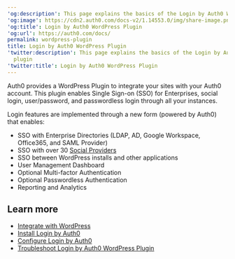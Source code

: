 ---
'og:description': This page explains the basics of the Login by Auth0 WordPress plugin
'og:image': https://cdn2.auth0.com/docs-v2/1.14553.0/img/share-image.png
'og:title': Login by Auth0 WordPress Plugin
'og:url': https://auth0.com/docs/
permalink: wordpress-plugin
title: Login by Auth0 WordPress Plugin
'twitter:description': This page explains the basics of the Login by Auth0 WordPress
  plugin
'twitter:title': Login by Auth0 WordPress Plugin
---
Auth0 provides a WordPress Plugin to integrate your sites with your Auth0 account. This plugin enables <Tooltip tip="Single Sign-On (SSO): Service that, after a user logs into one applicaton, automatically logs that user in to other applications." cta="View Glossary" href="/docs/glossary?term=Single+Sign-on">Single Sign-on</Tooltip> (SSO) for Enterprises, social login, user/password, and <Tooltip tip="Single Sign-On (SSO): Service that, after a user logs into one applicaton, automatically logs that user in to other applications." cta="View Glossary" href="/docs/glossary?term=passwordless">passwordless</Tooltip> login through all your instances.

Login features are implemented through a new form (powered by Auth0) that enables:

* SSO with Enterprise Directories (LDAP, AD, Google Workspace, Office365, and <Tooltip tip="Security Assertion Markup Language (SAML): Standardized protocol allowing two parties to exchange authentication information without a password." cta="View Glossary" href="/docs/glossary?term=SAML">SAML</Tooltip> Provider)
* SSO with over 30 [Social Providers](/docs/authenticate/identity-providers)
* SSO between WordPress installs and other applications
* User Management Dashboard
* Optional <Tooltip tip="Multi-factor authentication (MFA): User authentication process that uses a factor in addition to username and password such as a code via SMS." cta="View Glossary" href="/docs/glossary?term=Multi-factor+Authentication">Multi-factor Authentication</Tooltip>
* Optional Passwordless Authentication
* Reporting and Analytics

## Learn more

* [Integrate with WordPress](/docs/customize/integrations/cms/wordpress-plugin/integrate-with-wordpress)
* [Install Login by Auth0](/docs/customize/integrations/cms/wordpress-plugin/install-login-by-auth0)
* [Configure Login by Auth0](/docs/customize/integrations/cms/wordpress-plugin/configure-login-by-auth0)
* [Troubleshoot Login by Auth0 WordPress Plugin](/docs/customize/integrations/cms/wordpress-plugin/troubleshoot-login-by-auth0)